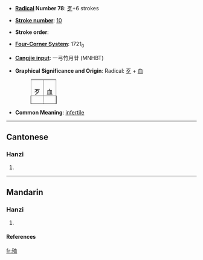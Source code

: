 * '''[[Wiktionary:Chinese radical index| Radical]] Number 78''': [[Wiktionary:Chinese radical index 歹|歹]]+6 strokes

* '''[[Wiktionary:Chinese total strokes index|Stroke number]]''': [[Wiktionary:Chinese total strokes index 10|10]]

* '''Stroke order''': 

* '''[[Wiktionary:Chinese four corner index|Four-Corner System]]''': 1721<sub>0</sub>

* '''[[Wiktionary:Chinese Cangjie index|Cangjie input]]''': 一弓竹月廿 (MNHBT)

* '''Graphical Significance and Origin''':  Radical: [[歹]] + [[血]]
*:<table border=1 style="display:inline;"><tr><td>歹</td><td>血</td></tr></table> 

* '''Common Meaning''': [[infertile]]

----
==Cantonese==
===Hanzi===
{{yue-hanzi|jyut=|y=gwik1}}
# {{defn|Cantonese}}

----
==Mandarin==
===Hanzi===
{{cmn-hanzi|pin=[[xù]] (xu4)|wg=hsü<sup>4</sup>}}
# {{defn|Mandarin}}
====References====
{{Han ref|kx=0580.120|dkj=16438|dj=0972.240|hdz=21386.020|uh=6B88|ud=27528|bh=D1FC|bd=53756}}

[[fr:殈]]